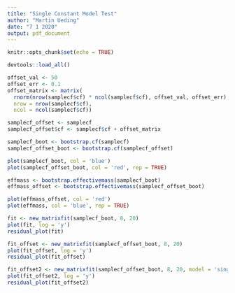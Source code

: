 ```yaml
---
title: "Single Constant Model Test"
author: "Martin Ueding"
date: "7 1 2020"
output: pdf_document
---
```


```r
knitr::opts_chunk$set(echo = TRUE)

devtools::load_all()
```

```r
offset_val <- 50
offset_err <- 0.1
offset_matrix <- matrix(
  rnorm(nrow(samplecf$cf) * ncol(samplecf$cf), offset_val, offset_err),
  nrow = nrow(samplecf$cf),
  ncol = ncol(samplecf$cf))

samplecf_offset <- samplecf
samplecf_offset$cf <- samplecf$cf + offset_matrix

samplecf_boot <- bootstrap.cf(samplecf)
samplecf_offset_boot <- bootstrap.cf(samplecf_offset)
```

```r
plot(samplecf_boot, col = 'blue')
plot(samplecf_offset_boot, col = 'red', rep = TRUE)
```

```r
effmass <- bootstrap.effectivemass(samplecf_boot)
effmass_offset <- bootstrap.effectivemass(samplecf_offset_boot)
```

```r
plot(effmass_offset, col = 'red')
plot(effmass, col = 'blue', rep = TRUE)
```

```r
fit <- new_matrixfit(samplecf_boot, 8, 20)
plot(fit, log = 'y')
residual_plot(fit)
```

```r
fit_offset <- new_matrixfit(samplecf_offset_boot, 8, 20)
plot(fit_offset, log = 'y')
residual_plot(fit_offset)
```

```r
fit_offset2 <- new_matrixfit(samplecf_offset_boot, 8, 20, model = 'single_constant')
plot(fit_offset2, log = 'y')
residual_plot(fit_offset2)
```